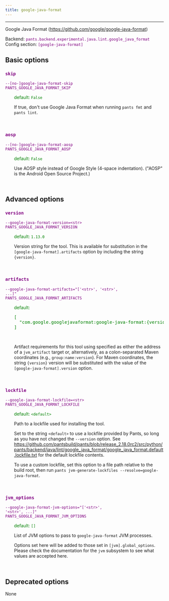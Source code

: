 ```yaml
---
title: google-java-format
---
```


---

Google Java Format (https://github.com/google/google-java-format)

Backend: <span style="color: purple"><code>pants.backend.experimental.java.lint.google_java_format</code></span>
Config section: <span style="color: purple"><code>[google-java-format]</code></span>

## Basic options

<div style="color: purple">

### `skip`

  <code>--[no-]google-java-format-skip</code><br>
  <code>PANTS_GOOGLE_JAVA_FORMAT_SKIP</code><br>
</div>
<div style="padding-left: 2em;">
<span style="color: green">default: <code>False</code></span>

<br>

If true, don't use Google Java Format when running `pants fmt` and `pants lint`.

</div>
<br>

<div style="color: purple">

### `aosp`

  <code>--[no-]google-java-format-aosp</code><br>
  <code>PANTS_GOOGLE_JAVA_FORMAT_AOSP</code><br>
</div>
<div style="padding-left: 2em;">
<span style="color: green">default: <code>False</code></span>

<br>

Use AOSP style instead of Google Style (4-space indentation). ("AOSP" is the Android Open Source Project.)

</div>
<br>

## Advanced options

<div style="color: purple">

### `version`

  <code>--google-java-format-version=&lt;str&gt;</code><br>
  <code>PANTS_GOOGLE_JAVA_FORMAT_VERSION</code><br>
</div>
<div style="padding-left: 2em;">
<span style="color: green">default: <code>1.13.0</code></span>

<br>

Version string for the tool. This is available for substitution in the `[google-java-format].artifacts` option by including the string `{version}`.

</div>
<br>

<div style="color: purple">

### `artifacts`

  <code>--google-java-format-artifacts=&quot;['&lt;str&gt;', '&lt;str&gt;', ...]&quot;</code><br>
  <code>PANTS_GOOGLE_JAVA_FORMAT_ARTIFACTS</code><br>
</div>
<div style="padding-left: 2em;">
<span style="color: green">default: <pre>[
  "com.google.googlejavaformat:google-java-format:{version}"
]</pre></span>

<br>

Artifact requirements for this tool using specified as either the address of a `jvm_artifact` target or, alternatively, as a colon-separated Maven coordinates (e.g., `group:name:version`). For Maven coordinates, the string `{version}` version will be substituted with the value of the `[google-java-format].version` option.

</div>
<br>

<div style="color: purple">

### `lockfile`

  <code>--google-java-format-lockfile=&lt;str&gt;</code><br>
  <code>PANTS_GOOGLE_JAVA_FORMAT_LOCKFILE</code><br>
</div>
<div style="padding-left: 2em;">
<span style="color: green">default: <code>&lt;default&gt;</code></span>

<br>

Path to a lockfile used for installing the tool.

Set to the string `<default>` to use a lockfile provided by Pants, so long as you have not changed the `--version` option. See https://github.com/pantsbuild/pants/blob/release_2.18.0rc2/src/python/pants/backend/java/lint/google_java_format/google_java_format.default.lockfile.txt for the default lockfile contents.

To use a custom lockfile, set this option to a file path relative to the build root, then run `pants jvm-generate-lockfiles --resolve=google-java-format`.

</div>
<br>

<div style="color: purple">

### `jvm_options`

  <code>--google-java-format-jvm-options=&quot;['&lt;str&gt;', '&lt;str&gt;', ...]&quot;</code><br>
  <code>PANTS_GOOGLE_JAVA_FORMAT_JVM_OPTIONS</code><br>
</div>
<div style="padding-left: 2em;">
<span style="color: green">default: <code>[]</code></span>

<br>

List of JVM options to pass to `google-java-format` JVM processes.

Options set here will be added to those set in `[jvm].global_options`. Please check the documentation for the `jvm` subsystem to see what values are accepted here.

</div>
<br>

## Deprecated options

None

